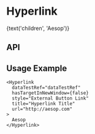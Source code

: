 
<Meta
  title="Components/Hyperlink"
  component={Hyperlink}
  decorators={[withKnobs]}
/>

# Hyperlink

<Preview>
  <Story name="Base component">
    <Hyperlink
      style={select(
        'style',
        [
          'External Button Link',
          'External No Icon Button Link',
          'External No Icon Link',
          'External Text Link',
          'Internal Button Link',
          'Internal No Icon Button Link',
          'Internal No Icon Link',
          'Internal Text Link',
        ],
        'Internal Text Link',
      )}
      theme={select('theme', ['dark', 'light'], 'dark')}
      title="Hyperlink Title"
      url={text('url', 'http://aesop.com')}
    >
      {text('children', 'Aesop')}
    </Hyperlink>
  </Story>
</Preview>

## API

<Props of={Hyperlink} />

## Usage Example

```
<Hyperlink
  dataTestRef="dataTestRef"
  hasTargetInNewWindow={false}
  style="External Button Link"
  title="Hyperlink Title"
  url="http://aesop.com"
>
  Aesop
</Hyperlink>
```
